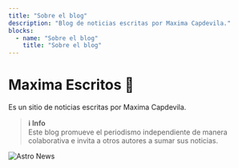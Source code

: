 ```yaml
---
title: "Sobre el blog"
description: "Blog de noticias escritas por Maxima Capdevila."
blocks:
  - name: "Sobre el blog"
    title: "Sobre el blog"
---
```



# Maxima Escritos 📰

Es un sitio de noticias escritas por Maxima Capdevila.

> **ℹ️ Info**  
> Este blog promueve el periodismo independiente de manera colaborativa e invita a otros autores a sumar sus noticias.

<Image src={screenshot} alt="Astro News" layout="responsive" class="rounded-lg shadow-xl" />

